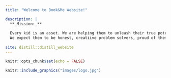 ```yaml
---
title: "Welcome to Book&Me Website!"

description: |
  **_Mission:_** 
  
  Every kid is an asset. We are helping them to unleash their true potential into the service and delight of the mankind and universe. Our focus is not only make them competent but make them care for others and environment. 
  We expect them to be honest, creatiive problem solvers, proud of themselves as human and ready to face the world confidently.
  
site: distill::distill_website
---
```


```r
knitr::opts_chunk$set(echo = FALSE)

```


<!-- ![](images/logo.jpg){width=70%} -->

```r
knitr::include_graphics("images/logo.jpg")
```